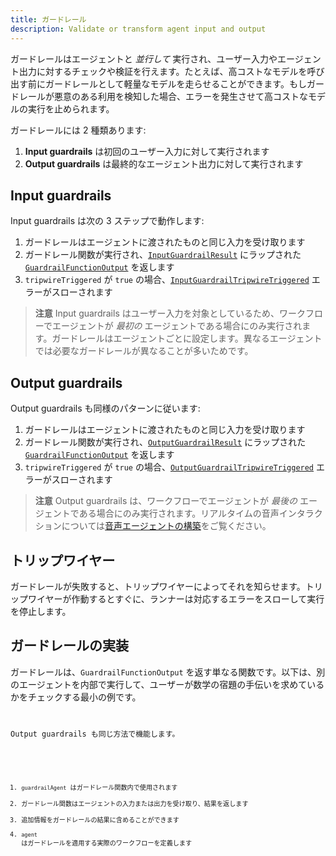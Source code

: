 ```yaml
---
title: ガードレール
description: Validate or transform agent input and output
---
```



ガードレールはエージェントと _並行して_ 実行され、ユーザー入力やエージェント出力に対するチェックや検証を行えます。たとえば、高コストなモデルを呼び出す前にガードレールとして軽量なモデルを走らせることができます。もしガードレールが悪意のある利用を検知した場合、エラーを発生させて高コストなモデルの実行を止められます。

ガードレールには 2 種類あります:

1. **Input guardrails** は初回のユーザー入力に対して実行されます
2. **Output guardrails** は最終的なエージェント出力に対して実行されます

## Input guardrails

Input guardrails は次の 3 ステップで動作します:

1. ガードレールはエージェントに渡されたものと同じ入力を受け取ります
2. ガードレール関数が実行され、[`InputGuardrailResult`](/openai-agents-js/openai/agents/interfaces/inputguardrailresult) にラップされた [`GuardrailFunctionOutput`](/openai-agents-js/openai/agents/interfaces/guardrailfunctionoutput) を返します
3. `tripwireTriggered` が `true` の場合、[`InputGuardrailTripwireTriggered`](/openai-agents-js/openai/agents/classes/inputguardrailtripwiretriggered) エラーがスローされます

> **注意**
> Input guardrails はユーザー入力を対象としているため、ワークフローでエージェントが _最初の_ エージェントである場合にのみ実行されます。ガードレールはエージェントごとに設定します。異なるエージェントでは必要なガードレールが異なることが多いためです。

## Output guardrails

Output guardrails も同様のパターンに従います:

1. ガードレールはエージェントに渡されたものと同じ入力を受け取ります
2. ガードレール関数が実行され、[`OutputGuardrailResult`](/openai-agents-js/openai/agents/interfaces/outputguardrailresult) にラップされた [`GuardrailFunctionOutput`](/openai-agents-js/openai/agents/interfaces/guardrailfunctionoutput) を返します
3. `tripwireTriggered` が `true` の場合、[`OutputGuardrailTripwireTriggered`](/openai-agents-js/openai/agents/classes/outputguardrailtripwiretriggered) エラーがスローされます

> **注意**
> Output guardrails は、ワークフローでエージェントが _最後の_ エージェントである場合にのみ実行されます。リアルタイムの音声インタラクションについては[音声エージェントの構築](/openai-agents-js/ja/guides/voice-agents/build#guardrails)をご覧ください。

## トリップワイヤー

ガードレールが失敗すると、トリップワイヤーによってそれを知らせます。トリップワイヤーが作動するとすぐに、ランナーは対応するエラーをスローして実行を停止します。

## ガードレールの実装

ガードレールは、`GuardrailFunctionOutput` を返す単なる関数です。以下は、別のエージェントを内部で実行して、ユーザーが数学の宿題の手伝いを求めているかをチェックする最小の例です。

<Code
  lang="typescript"
  code={inputGuardrailExample}
  title="Input guardrail の例"
/>

Output guardrails も同じ方法で機能します。

<Code
  lang="typescript"
  code={outputGuardrailExample}
  title="Output guardrail の例"
/>

1. `guardrailAgent` はガードレール関数内で使用されます
2. ガードレール関数はエージェントの入力または出力を受け取り、結果を返します
3. 追加情報をガードレールの結果に含めることができます
4. `agent` はガードレールを適用する実際のワークフローを定義します
